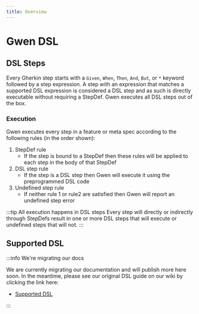 ```yaml
---
title: Overview
---
```

# Gwen DSL

<head>
   <title>DSL Overview | Gwen</title>
</head>

## DSL Steps

Every Gherkin step starts with a `Given`, `When`, `Then`, `And`, `But`, or `*` keyword followed by a step expression. 
A step with an expression that matches a supported DSL expression is considered a DSL step and as such is directly executable without requiring a StepDef. Gwen executes all DSL steps out of the box.

### Execution

Gwen executes every step in a feature or meta spec according to the following rules (in the order shown):

1. StepDef rule
   - If the step is bound to a StepDef then these rules will be applied to each step in the body of that StepDef
2. DSL step rule
   - If the step is a DSL step then Gwen will execute it using the preprogrammed DSL code
3. Undefined step rule
   - If neither rule 1 or rule2 are satisfied then Gwen will report an undefined step error

:::tip All execution happens in DSL steps
Every step will directly or indirectly through StepDefs result in one or more DSL steps that will execute or undefined steps that will not.
:::

## Supported DSL

:::info We're migrating our docs

We are currently migrating our documentation and will publish more here soon. In the meantime, please see our original DSL guide on our wiki by clicking the link here:

- [Supported DSL](https://github.com/gwen-interpreter/gwen-web/wiki/Supported-DSL)

:::
